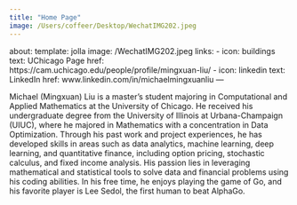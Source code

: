 ```yaml
---
title: "Home Page"
image: /Users/coffeer/Desktop/WechatIMG202.jpeg
---
```

about:
  template: jolla
  image: /WechatIMG202.jpeg
  links:
    - icon: buildings
      text: UChicago Page
      href: https://cam.uchicago.edu/people/profile/mingxuan-liu/
    - icon: linkedin
      text: LinkedIn
      href: www.linkedin.com/in/michaelmingxuanliu
---

Michael (Mingxuan) Liu is a master's student majoring in Computational and Applied Mathematics at the University of Chicago. He received his undergraduate degree from the University of Illinois at Urbana-Champaign (UIUC), where he majored in Mathematics with a concentration in Data Optimization. Through his past work and project experiences, he has developed skills in areas such as data analytics, machine learning, deep learning, and quantitative finance, including option pricing, stochastic calculus, and fixed income analysis. His passion lies in leveraging mathematical and statistical tools to solve data and financial problems using his coding abilities. In his free time, he enjoys playing the game of Go, and his favorite player is Lee Sedol, the first human to beat AlphaGo.
